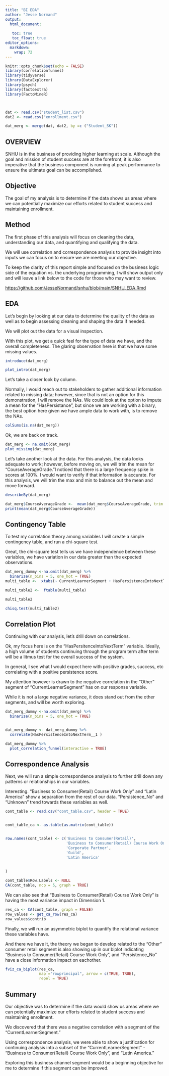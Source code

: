 ```yaml
---
title: "BI EDA"
author: "Jesse Normand"
output: 
  html_document:
    
   toc: true
   toc_float: true
editor_options: 
  markdown: 
    wrap: 72
---
```


```r
knitr::opts_chunk$set(echo = FALSE)
library(correlationfunnel)
library(tidyverse)
library(DataExplorer)
library(psych)
library(factoextra)
library(FactoMineR)



dat <- read.csv("student_list.csv")
dat2 <- read.csv("enrollment.csv")

dat_merg <- merge(dat, dat2, by =c ("Student_SK"))

```

## OVERVIEW

SNHU is in the business of providing higher learning at scale. Although
the goal and mission of student success are at the forefront, it is also
imperative that the business component is running at peak performance to
ensure the ultimate goal can be accomplished.

## Objective

The goal of my analysis is to determine if the data shows us areas where
we can potentially maximize our efforts related to student success and
maintaining enrollment.

## Method

The first phase of this analysis will focus on cleaning the data,
understanding our data, and quantifying and qualifying the data.

We will use correlation and correspondence analysis to provide insight
into inputs we can focus on to ensure we are meeting our objective.

To keep the clarity of this report simple and focused on the business
logic side of the equation vs. the underlying programming, I will show
output only and will leave a link below to the code for those who may
want to review.

<https://github.com/JesseNormand/snhu/blob/main/SNHU_EDA.Rmd>

## EDA

Let's begin by looking at our data to determine the quality of the data
as well as to begin assessing cleaning and shaping the data if needed.

We will plot out the data for a visual inspection.

With this plot, we get a quick feel for the type of data we have, and
the overall completeness. The glaring observation here is that we have
some missing values.

```r
introduce(dat_merg)

plot_intro(dat_merg)
```

Let's take a closer look by column.

Normally, I would reach out to stakeholders to gather additional
information related to missing data; however, since that is not an
option for this demonstration, I will remove the NAs. We could look at
the option to impute a mean for the "HasPersistance", but since we are
working with a binary, the best option here given we have ample data to
work with, is to remove the NAs.

```r
colSums(is.na(dat_merg))
```

Ok, we are back on track.

```r
dat_merg <- na.omit(dat_merg)
plot_missing(dat_merg)

```

Let's take another look at the data. For this analysis, the data looks
adequate to work; however, before moving on, we will trim the mean for
"CourseAverageGrade."I noticed that there is a large frequency spike in
scores at 100%. I would want to verify if that information is accurate.
For this analysis, we will trim the max and min to balance out the mean
and move forward.

```r
describeBy(dat_merg)

```

```r
dat_merg$CourseAverageGrade <-  mean(dat_merg$CourseAverageGrade, trim = 0.1)
print(mean(dat_merg$CourseAverageGrade))
```

## Contingency Table

To test my correlation theory among variables I will create a simple
contingency table, and run a chi-square test.

Great, the chi-square test tells us we have independence between these
variables, we have variation in our data greater than the expected
observations.

```r
dat_merg_dummy <-na.omit(dat_merg) %>%
  binarize(n_bins = 5, one_hot = TRUE)
multi_table <-  xtabs(~ CurrentLearnerSegment + HasPersistenceIntoNextTerm + Success,  data = dat_merg)

multi_table2 <-  ftable(multi_table)

multi_table2

chisq.test(multi_table2)

```

## Correlation Plot

Continuing with our analysis, let's drill down on correlations.

Ok, my focus here is on the "HasPersitenceIntoNextTerm" variable.
Ideally, a high volume of students continuing through the program term
after term will be a litmus test for the overall success of the system.

In general, I see what I would expect here with positive grades,
success, etc correlating with a positive persistence score.

My attention however is drawn to the negative correlation in the "Other"
segment of "CurrentLearnerSegment" has on our response variable.

While it is not a large negative variance, it does stand out from the
other segments, and will be worth exploring.

```r
dat_merg_dummy <-na.omit(dat_merg) %>%
  binarize(n_bins = 5, one_hot = TRUE)


dat_merg_dummy <- dat_merg_dummy %>%
  correlate(HasPersistenceIntoNextTerm__1 )

dat_merg_dummy %>%
  plot_correlation_funnel(interactive = TRUE)
```

## Correspondence Analysis

Next, we will run a simple correspondence analysis to further drill down
any patterns or relationships in our variables.

Interesting. "Business to Consumer(Retail) Course Work Only" and "Latin
America" show a separation from the rest of our data. "Persistence_No"
and "Unknown" trend towards these variables as well.

```r
cont_table <- read.csv("cont_table.csv", header = TRUE)


cont_table_ca <- as.table(as.matrix(cont_table))


row.names(cont_table) <- c('Business to Consumer(Retail)',
                           'Business to Consumer(Retail) Course Work Only',
                           'Corporate Partner',
                           'Guild',
                           'Latin America'
                           
                           
)

cont_table$Row.Labels <- NULL
CA(cont_table, ncp = 5, graph = TRUE)
```

We can also see that "Business to Consumer(Retail) Course Work Only" is
having the most variance impact in Dimension 1.

```r
res_ca <- CA(cont_table, graph = FALSE)
row_values <- get_ca_row(res_ca)
row_values$contrib
```

Finally, we will run an asymmetric biplot to quantify the relational
variance these variables have.

And there we have it, the theory we began to develop related to the
"Other" consumer retail segment is also showing up in our biplot
indicating "Business to Consumer(Retail) Course Work Only", and
"Persistence_No" have a close information impact on eachother.

```r
fviz_ca_biplot(res_ca, 
               map ="rowprincipal", arrow = c(TRUE, TRUE),
               repel = TRUE)

```

## Summary

Our objective was to determine if the data would show us areas where we
can potentially maximize our efforts related to student success and
maintaining enrollment.

We discovered that there was a negative correlation with a segment of
the "CurrentLearnerSegment."

Using correspondence analysis, we were able to show a justification for
continuing analysis into a subset of the "CurrentLearnerSegment" -
"Business to Consumer(Retail) Course Work Only", and "Latin America."

Exploring this business channel segment would be a beginning objective
for me to determine if this segment can be improved.
